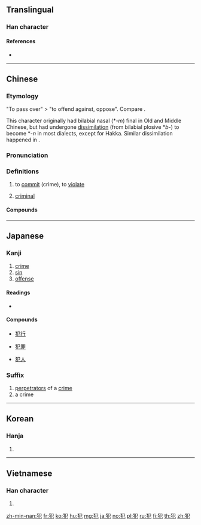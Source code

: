 ==Translingual==

===Han character===
{{Han char|rn=94|rad=犬|as=02|sn=5|four=47212|canj=KHSU|ids=⿰犭㔾}}

====References====
* {{Han ref|kx=0706.020|dkj=20238|dj=1118.170|hdz=21331.080|uh=72AF|ud=29359|bh=A5C7|bd=42439}}

----

==Chinese==
{{zh-forms}}

===Etymology===
"To pass over" > "to offend against, oppose". Compare {{zh-l|*氾}}.

This character originally had bilabial nasal (*-''m'') final in Old and Middle Chinese, but had undergone [[dissimilation]] (from bilabial plosive *''b''-) to become *-''n'' in most dialects, except for Hakka. Similar dissimilation happened in {{zh-l|*帆}}.

===Pronunciation===
{{zh-pron
|m=fàn
|c=faan6,faan6-2
|c_note=faan6-2 - noun only
|h=pfs=fam
|md=huâng
|mn=hoān
|w=3ve
|mc=y
|oc=y
|cat=v,n
}}

===Definitions===
{{zh-hanzi}}

# to [[commit]] (crime), to [[violate]]
#: {{zh-x|犯罪|to '''commit''' crime}}
# [[criminal]]
#: {{zh-x|罪犯|'''criminal'''}}

====Compounds====
{{zh-der|犯上|犯上作亂|犯不著|犯人|犯傻|犯勁|犯得上|犯得著|犯愁|犯意|犯戒|犯案|犯毒|犯法|犯渾|犯病|犯罪|犯罪團伙|犯罪學|犯罪現場|犯罪者|犯罪行為|犯罪集團|犯規|犯錯|犯難|主犯|互不侵犯|侵犯|偶犯|傾巢來犯|兇犯|共犯|再犯|冒犯|刑事犯|初犯|同案犯|囚犯|女犯|嫌犯|嫌疑犯|少年犯|從犯|性侵犯|戰犯|政治犯|明知故犯|殺人犯|流竄犯|現行犯|甲級戰犯|疑犯|秋毫無犯|竄犯|累犯|縱火犯|罪犯|脅從犯|良心犯|要犯|觸犯|越獄犯|逃犯|連續犯|進犯|過犯|違犯|重犯}}

----

==Japanese==

===Kanji===
{{ja-kanji|grade=5|rs=犬02}}

# [[crime]]
# [[sin]]
# [[offense]]

====Readings====
* {{ja-readings|kanon=[[はん]] ([[han]])|goon=[[ぼん]] ([[bon]])|kun=[[おかす]] ([[犯す]], [[okasu]])}}

====Compounds====
{{top4}}
* [[犯行]]
{{mid4}}
* [[犯罪]]
{{mid4}}
* [[犯人]]
{{mid4}}
{{bottom}}

===Suffix===
{{ja-pos|suffix|はん|rom=han}}

# [[perpetrator]]s of a [[crime]]
# a crime

----

==Korean==

===Hanja===
{{ko-hanja|hangeul=범|eumhun=|rv=beom|mr=pŏm|y=pem}}

# {{defn|lang=ko|sort=犬02}}

----

==Vietnamese==

===Han character===
{{vi-hantu|[[phạm]]|rs=犬02}}

# {{defn|lang=vi|sort=犬02}}

[[zh-min-nan:犯]]
[[fr:犯]]
[[ko:犯]]
[[hu:犯]]
[[mg:犯]]
[[ja:犯]]
[[no:犯]]
[[pl:犯]]
[[ru:犯]]
[[fi:犯]]
[[th:犯]]
[[zh:犯]]
